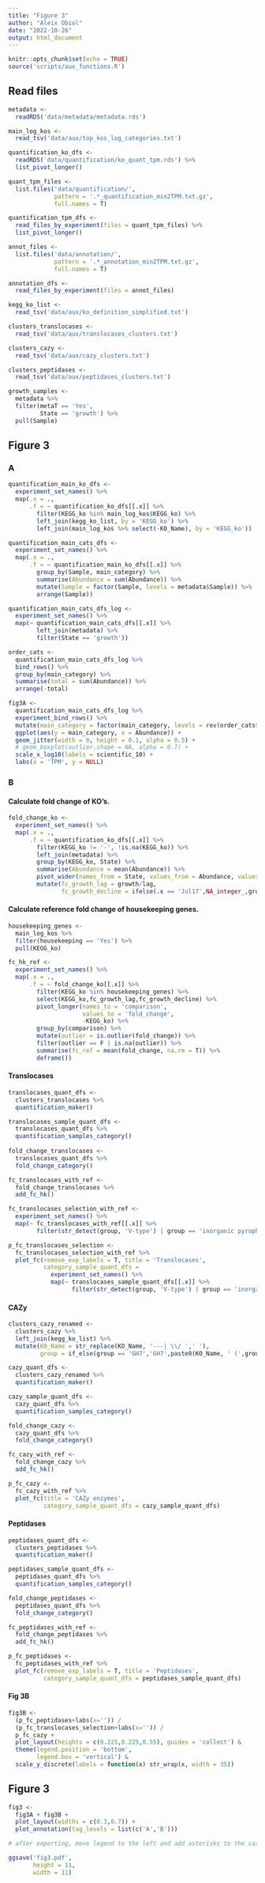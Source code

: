 ```yaml
---
title: "Figure 3"
author: "Aleix Obiol"
date: "2022-10-26"
output: html_document
---
```


```r
knitr::opts_chunk$set(echo = TRUE)
source('scripts/aux_functions.R')
```

## Read files

```r
metadata <- 
  readRDS('data/metadata/metadata.rds')

main_log_kos <- 
  read_tsv('data/aux/top_kos_log_categories.txt')

quantification_ko_dfs <- 
  readRDS('data/quantification/ko_quant_tpm.rds') %>% 
  list_pivot_longer()

quant_tpm_files <- 
  list.files('data/quantification/',
             pattern = '.*_quantification_min2TPM.txt.gz',
             full.names = T)

quantification_tpm_dfs <-
  read_files_by_experiment(files = quant_tpm_files) %>% 
  list_pivot_longer()

annot_files <- 
  list.files('data/annotation/',
             pattern = '.*_annotation_min2TPM.txt.gz',
             full.names = T)

annotation_dfs <- 
  read_files_by_experiment(files = annot_files)

kegg_ko_list <- 
  read_tsv('data/aux/ko_definition_simplified.txt')

clusters_translocases <- 
  read_tsv('data/aux/translocases_clusters.txt')

clusters_cazy <- 
  read_tsv('data/aux/cazy_clusters.txt')

clusters_peptidases <- 
  read_tsv('data/aux/peptidases_clusters.txt')

growth_samples <- 
  metadata %>% 
  filter(metaT == 'Yes',
         State == 'growth') %>% 
  pull(Sample)
```

## Figure 3

### A

```r
quantification_main_ko_dfs <- 
  experiment_set_names() %>% 
  map(.x = .,
      .f = ~ quantification_ko_dfs[[.x]] %>% 
        filter(KEGG_ko %in% main_log_kos$KEGG_ko) %>%
        left_join(kegg_ko_list, by = 'KEGG_ko') %>% 
        left_join(main_log_kos %>% select(-KO_Name), by = 'KEGG_ko')) 

quantification_main_cats_dfs <- 
  experiment_set_names() %>% 
  map(.x = .,
      .f = ~ quantification_main_ko_dfs[[.x]] %>% 
        group_by(Sample, main_category) %>% 
        summarise(Abundance = sum(Abundance)) %>% 
        mutate(Sample = factor(Sample, levels = metadata$Sample)) %>% 
        arrange(Sample))

quantification_main_cats_dfs_log <- 
  experiment_set_names() %>% 
  map(~ quantification_main_cats_dfs[[.x]] %>% 
        left_join(metadata) %>% 
        filter(State == 'growth'))

order_cats <- 
  quantification_main_cats_dfs_log %>% 
  bind_rows() %>% 
  group_by(main_category) %>% 
  summarise(total = sum(Abundance)) %>% 
  arrange(-total)

fig3A <- 
  quantification_main_cats_dfs_log %>% 
  experiment_bind_rows() %>%
  mutate(main_category = factor(main_category, levels = rev(order_cats$main_category))) %>% 
  ggplot(aes(y = main_category, x = Abundance)) +
  geom_jitter(width = 0, height = 0.1, alpha = 0.5) +
  # geom_boxplot(outlier.shape = NA, alpha = 0.7) +
  scale_x_log10(labels = scientific_10) +
  labs(x = 'TPM', y = NULL)
```

### B

#### Calculate fold change of KO's.

```r
fold_change_ko <-
  experiment_set_names() %>%
  map(.x = .,
      .f = ~ quantification_ko_dfs[[.x]] %>%
        filter(KEGG_ko != '-', !is.na(KEGG_ko)) %>%
        left_join(metadata) %>%
        group_by(KEGG_ko, State) %>%
        summarise(Abundance = mean(Abundance)) %>%
        pivot_wider(names_from = State, values_from = Abundance, values_fill = 0) %>%
        mutate(fc_growth_lag = growth/lag,
               fc_growth_decline = ifelse(.x == 'Jul17',NA_integer_,growth/decline)))
```

#### Calculate reference fold change of housekeeping genes.

```r
housekeeping_genes <- 
  main_log_kos %>% 
  filter(housekeeping == 'Yes') %>% 
  pull(KEGG_ko)

fc_hk_ref <- 
  experiment_set_names() %>% 
  map(.x = .,
      .f = ~ fold_change_ko[[.x]] %>% 
        filter(KEGG_ko %in% housekeeping_genes) %>% 
        select(KEGG_ko,fc_growth_lag,fc_growth_decline) %>% 
        pivot_longer(names_to = 'comparison',
                     values_to = 'fold_change',
                     -KEGG_ko) %>% 
        group_by(comparison) %>% 
        mutate(outlier = is.outlier(fold_change)) %>% 
        filter(outlier == F | is.na(outlier)) %>% 
        summarise(fc_ref = mean(fold_change, na.rm = T)) %>% 
        deframe())
```

#### Translocases

```r
translocases_quant_dfs <-
  clusters_translocases %>% 
  quantification_maker()

translocases_sample_quant_dfs <-
  translocases_quant_dfs %>% 
  quantification_samples_category()
  
fold_change_translocases <- 
  translocases_quant_dfs %>% 
  fold_change_category()

fc_translocases_with_ref <- 
  fold_change_translocases %>% 
  add_fc_hk()

fc_translocases_selection_with_ref <- 
  experiment_set_names() %>% 
  map(~ fc_translocases_with_ref[[.x]] %>% 
        filter(str_detect(group, 'V-type') | group == 'inorganic pyrophosphatase'))

p_fc_translocases_selection <- 
  fc_translocases_selection_with_ref %>% 
  plot_fc(remove_exp_labels = T, title = 'Translocases',
          category_sample_quant_dfs = 
            experiment_set_names() %>% 
            map(~ translocases_sample_quant_dfs[[.x]] %>% 
                  filter(str_detect(group, 'V-type') | group == 'inorganic pyrophosphatase')))
```

#### CAZy

```r
clusters_cazy_renamed <- 
  clusters_cazy %>% 
  left_join(kegg_ko_list) %>% 
  mutate(KO_Name = str_replace(KO_Name, '---| \\/ ',' '),
         group = if_else(group == 'GH7','GH7',paste0(KO_Name, ' (',group,')')))

cazy_quant_dfs <-
  clusters_cazy_renamed %>% 
  quantification_maker()

cazy_sample_quant_dfs <-
  cazy_quant_dfs %>% 
  quantification_samples_category()

fold_change_cazy <- 
  cazy_quant_dfs %>% 
  fold_change_category()

fc_cazy_with_ref <- 
  fold_change_cazy %>% 
  add_fc_hk()

p_fc_cazy <- 
  fc_cazy_with_ref %>% 
  plot_fc(title = 'CAZy enzymes',
          category_sample_quant_dfs = cazy_sample_quant_dfs)
```

#### Peptidases

```r
peptidases_quant_dfs <-
  clusters_peptidases %>% 
  quantification_maker()

peptidases_sample_quant_dfs <-
  peptidases_quant_dfs %>% 
  quantification_samples_category()

fold_change_peptidases <- 
  peptidases_quant_dfs %>% 
  fold_change_category()

fc_peptidases_with_ref <- 
  fold_change_peptidases %>% 
  add_fc_hk()

p_fc_peptidases <- 
  fc_peptidases_with_ref %>% 
  plot_fc(remove_exp_labels = T, title = 'Peptidases',
          category_sample_quant_dfs = peptidases_sample_quant_dfs)
```

#### Fig 3B

```r
fig3B <- 
  (p_fc_peptidases+labs(x='')) /
  (p_fc_translocases_selection+labs(x='')) /
  p_fc_cazy +
  plot_layout(heights = c(0.225,0.225,0.55), guides = 'collect') &
  theme(legend.position = 'bottom',
        legend.box = 'vertical') &
  scale_y_discrete(labels = function(x) str_wrap(x, width = 35))
```
## Figure 3

```r
fig3 <- 
  fig3A + fig3B +
  plot_layout(widths = c(0.3,0.7)) +
  plot_annotation(tag_levels = list(c('A','B')))

# after exporting, move legend to the left and add asterisks to the categories in B that represent a cluster of KO's (done with Illustrator): cysteine/serine/aspartyl peptidases and GH7

ggsave('fig3.pdf',
       height = 11,
       width = 11)
```

